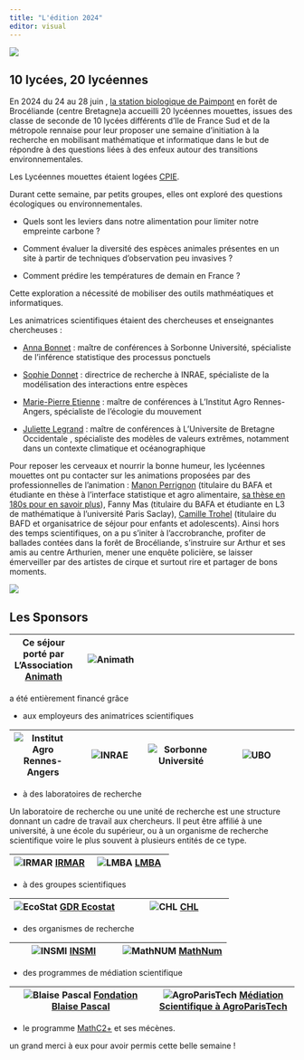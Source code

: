 ```yaml
---
title: "L'édition 2024"
editor: visual
---
```


![](render/_images/mouettes2024.jpeg)


## 10 lycées, 20 lycéennes

En 2024 du 24 au 28 juin , [la station biologique de Paimpont](https://paimpont.univ-rennes.fr/) en forêt de Brocéliande (centre Bretagne)a accueilli   20 lycéennes mouettes, issues des classe de seconde de 10 lycées différents d'Ile de France Sud et de la métropole rennaise pour leur proposer une semaine d'initiation à la recherche en mobilisant mathématique et  informatique dans le but de répondre  à des questions liées à des enfeux autour des transitions environnementales.

Les Lycéennes mouettes étaient logées [CPIE](https://www.cpie-broceliande.fr/).

Durant cette semaine,  par petits groupes, elles ont exploré des questions écologiques ou environnementales.

-   Quels sont les leviers dans notre alimentation pour limiter notre empreinte carbone ?

-   Comment évaluer la diversité des espèces animales présentes en un site à partir de techniques d'observation peu invasives ?

-   Comment prédire les températures de demain en France ?

Cette exploration a nécessité de mobiliser des outils mathméatiques et informatiques.

Les animatrices scientifiques étaient  des chercheuses et enseignantes chercheuses :

-   [Anna Bonnet](https://anna.biogeek.land/) : maître de conférences à Sorbonne Université, spécialiste de l'inférence statistique des processus ponctuels

-   [Sophie Donnet](https://sophiedonnet.github.io/) : directrice de recherche à INRAE, spécialiste de la modélisation des interactions entre espèces

-   [Marie-Pierre Etienne](https://marieetienne.github.io/) : maître de conférences à L'Institut Agro Rennes-Angers, spécialiste de l'écologie du mouvement

-   [Juliette Legrand](https://juliettelegrand.netlify.app/) : maître de conférences à L'Universite de Bretagne Occidentale , spécialiste des modèles de valeurs extrêmes, notamment dans un contexte climatique et océanographique


Pour reposer les cerveaux et nourrir la bonne humeur, les lycéennes mouettes ont pu contacter sur les animations proposées par des professionnelles de l'animation : [Manon Perrignon](https://stlo.rennes.hub.inrae.fr/content/download/703/7288?version=1) (titulaire du BAFA et étudiante en thèse à l'interface statistique et agro alimentaire, [sa thèse en 180s pour en savoir plus](https://www.youtube.com/watch?v=y6Vsc9Mfku4)), Fanny Mas (titulaire du BAFA et étudiante en L3 de mathématique à l'université Paris Saclay), [Camille Trohel](https://www.lespetitspoissonsproduction.com/) (titulaire du BAFD et organisatrice de séjour pour enfants et adolescents). Ainsi hors des temps scientifiques, on a pu s'initer à l'accrobranche, profiter de ballades contées dans la forêt de Brocéliande, s'instruire sur Arthur et ses amis au centre Arthurien, mener une enquête policière, se laisser émerveiller par des artistes de cirque et surtout rire et partager de bons moments.

![](petits formats web 2024-9 MOUETTES.png)


## Les Sponsors

Ce séjour porté par L’Association [Animath](https://www.animath.fr/) | ![Animath](_images/animath_logo.png)  |  | |  |
|:-----:|:-----:|:------:|:------:|

a été entièrement financé grâce  

- aux employeurs des animatrices scientifiques

| ![Institut Agro Rennes-Angers](_images/ia_ra_logo.png)  | ![INRAE](_images/inrae_logo.png) |![Sorbonne Université](_images/sorbonne_universite_logo.png) | ![UBO](_images/ubo_logo.png) |
|:-----:|:-----:|:------:|:------:|

- à des laboratoires de recherche

Un laboratoire de recherche ou  une unité de recherche est une structure donnant un cadre de travail aux chercheurs. Il peut être affilié à une université, à une école du supérieur, ou à un organisme de recherche scientifique voire le plus souvent à plusieurs entités de ce type. 

|![IRMAR](_images/irmar_logo.png)  [IRMAR](https://irmar.univ-rennes.fr/)|![LMBA](_images/lmba.jpg)  [LMBA](http://www.math.univ-brest.fr/)| 
|:-----:|:-----:|

- à des groupes scientifiques
 
|![EcoStat](_images/gdr_logo.jpeg)  [GDR Ecostat](https://sites.google.com/site/gdrecostat/)|![CHL](_images/chl_logo.png)  [CHL](https://www.lebesgue.fr/fr)| 
|:-----:|:-----:|

- des organismes de  recherche 

|![INSMI](_images/cnrs_insmi_logo.jpeg)  [INSMI](https://www.insmi.cnrs.fr/fr)|![MathNUM](_images/mathnum_logo.png)  [MathNum](https://www.inrae.fr/departements/mathnum)| 
|:-----:|:-----:|

- des programmes de médiation scientifique

|![Blaise Pascal](_images/blaise_pascal_logo.png)  [Fondation Blaise Pascal](https://www.fondation-blaise-pascal.org/)|![AgroParisTech](_images/agroparistech.png)  [Médiation Scientifique à AgroParisTech](https://www.agroparistech.fr/)| 
|:-----:|:-----:|

- le  programme [MathC2+](https://www.mathc2plus.fr/) et ses mécènes.

un grand merci à eux pour avoir permis cette belle semaine !
